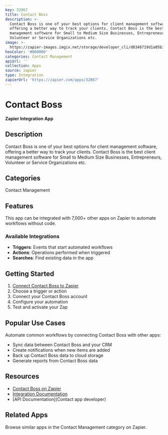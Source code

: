```yaml
---
key: 32867
title: Contact Boss
description: >-
  Contact Boss is one of your best options for client management software,
  offering a better way to track your clients. Contact Boss is the best client
  management software for Small to Medium Size Businesses, Entrepreneurs,
  Volunteer or Service Organizations etc.
image: >-
  https://zapier-images.imgix.net/storage/developer_cli/d8348719d1a05b390ddf62e5f4465635.png?auto=format%2Ccompress&ixlib=python-3.0.0&q=50
hexColor: '#000000'
categories: Contact Management
apiUrl: ''
collection: Apps
source: zapier
type: Integration
zapierUrl: 'https://zapier.com/apps/32867'
---
```

# Contact Boss

**Zapier Integration App**

## Description

Contact Boss is one of your best options for client management software, offering a better way to track your clients. Contact Boss is the best client management software for Small to Medium Size Businesses, Entrepreneurs, Volunteer or Service Organizations etc.

## Categories

Contact Management

## Features

This app can be integrated with 7,000+ other apps on Zapier to automate workflows without code.

### Available Integrations

- **Triggers**: Events that start automated workflows
- **Actions**: Operations performed when triggered
- **Searches**: Find existing data in the app

## Getting Started

1. [Connect Contact Boss to Zapier](https://zapier.com/apps/32867)
2. Choose a trigger or action
3. Connect your Contact Boss account
4. Configure your automation
5. Test and activate your Zap

## Popular Use Cases

Automate common workflows by connecting Contact Boss with other apps:

- Sync data between Contact Boss and your CRM
- Create notifications when new items are added
- Back up Contact Boss data to cloud storage
- Generate reports from Contact Boss data

## Resources

- [Contact Boss on Zapier](https://zapier.com/apps/32867)
- [Integration Documentation](https://zapier.com/apps/32867/integrations)
- [API Documentation](Contact app developer)

## Related Apps

Browse similar apps in the Contact Management category on Zapier.
